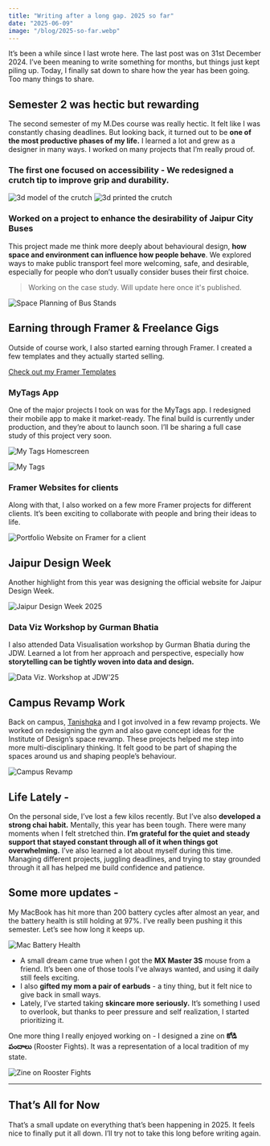 ```yaml
---
title: "Writing after a long gap. 2025 so far"
date: "2025-06-09"
image: "/blog/2025-so-far.webp"
---
```


It’s been a while since I last wrote here. The last post was on 31st December 2024. I’ve been meaning to write something for months, but things just kept piling up. Today, I finally sat down to share how the year has been going. Too many things to share. 

## Semester 2 was hectic but rewarding

The second semester of my M.Des course was really hectic. It felt like I was constantly chasing deadlines. But looking back, it turned out to be **one of the most productive phases of my life.** I learned a lot and grew as a designer in many ways. I worked on many projects that I’m really proud of.

### The first one focused on accessibility - We redesigned a crutch tip to improve grip and durability.

<div className="flex flex-row gap-4">
<Image
  src="/blog/2025-so-far/3d-model.png"
  alt="3d model of the crutch"
  caption="3d model of the crutch"
  width={4000}
  height={3000}
  contained
  size="base"
/>
<Image
  src="/blog/2025-so-far/3d_print.png"
  alt="3d printed the crutch"
  caption="3d printed the crutch"
  width={4000}
  height={3000}
  contained
  size="base"
/>
</div>

### Worked on a project to enhance the desirability of Jaipur City Buses
This project made me think more deeply about behavioural design, **how space and environment can influence how people behave**. We explored ways to make public transport feel more welcoming, safe, and desirable, especially for people who don’t usually consider buses their first choice. 
> Working on the case study. Will update here once it's published.

<Image
  src="/blog/2025-so-far/jaipur-bus.png"
  alt="Space Planning of Bus Stands"
  caption="Space Planning of Bus Stands"
  width={4000}
  height={3000}
  contained
  size="base"
/>

## Earning through Framer & Freelance Gigs 
Outside of course work, I also started earning through Framer. I created a few templates and they actually started selling.

[Check out my Framer Templates](https://fani.lemonsqueezy.com/)


### MyTags App

One of the major projects I took on was for the MyTags app. I redesigned their mobile app to make it market-ready. The final build is currently under production, and they’re about to launch soon. I’ll be sharing a full case study of this project very soon.

<Image
  src="/blog/2025-so-far/my-tags.png"
  alt="My Tags Homescreen"
  caption="My Tags Homescreen"
  width={4000}
  height={3000}
  contained
  size="base"
/>

<Image
  src="/blog/2025-so-far/my-tags1.png"
  alt="My Tags"
  caption="My Tags"
  width={4000}
  height={3000}
  contained
  size="base"
/>

### Framer Websites for clients

Along with that, I also worked on a few more Framer projects for different clients. It’s been exciting to collaborate with people and bring their ideas to life.

<Image
  src="/blog/2025-so-far/framer.png"
  alt="Portfolio Website on Framer for a client"
  caption="Portfolio Website on Framer for a client"
  width={4000}
  height={3000}
  contained
  size="base"
/>


## Jaipur Design Week 

Another highlight from this year was designing the official website for Jaipur Design Week.

<Image
  src="/blog/2025-so-far/jdw.png"
  alt="Jaipur Design Week 2025"
  caption="Jaipur Design Week 2025"
  width={4000}
  height={3000}
  contained
  size="base"
/>

### Data Viz Workshop by Gurman Bhatia
I also attended Data Visualisation workshop by Gurman Bhatia during the JDW. Learned a lot from her approach and perspective, especially how **storytelling can be tightly woven into data and design.**

<Image
  src="/blog/2025-so-far/data-viz.png"
  alt="Data Viz. Workshop at JDW'25"
  caption="Data Viz. Workshop at JDW'25"
  width={4000}
  height={3000}
  contained
  size="base"
/>

## Campus Revamp Work

Back on campus, [Tanishqka](https://www.linkedin.com/in/tanishqka/) and I got involved in a few revamp projects. We worked on redesigning the gym and also gave concept ideas for the Institute of Design’s space revamp. These projects helped me step into more multi-disciplinary thinking. It felt good to be part of shaping the spaces around us and shaping people’s behaviour.

<Image
  src="/blog/2025-so-far/space-plan.png"
  alt="Campus Revamp"
  caption="Campus Revamp"
  width={4000}
  height={3000}
  contained
  size="base"
/>

## Life Lately -

On the personal side, I’ve lost a few kilos recently. But I’ve also **developed a strong chai habit.** Mentally, this year has been tough. There were many moments when I felt stretched thin. **I’m grateful for the quiet and steady support that stayed constant through all of it when things got overwhelming.** I’ve also learned a lot about myself during this time. Managing different projects, juggling deadlines, and trying to stay grounded through it all has helped me build confidence and patience.

## Some more updates -

My MacBook has hit more than 200 battery cycles after almost an year, and the battery health is still holding at 97%. I’ve really been pushing it this semester. Let’s see how long it keeps up.

<Image
  src="/blog/2025-so-far/mac-battery.png"
  alt="Mac Battery Health"
  caption="Mac Battery Health"
  width={4000}
  height={3000}
  contained
  size="base"
/>


- A small dream came true when I got the **MX Master 3S** mouse from a friend. It’s been one of those tools I’ve always wanted, and using it daily still feels exciting.
- I also **gifted my mom a pair of earbuds** - a tiny thing, but it felt nice to give back in small ways.
- Lately, I’ve started taking **skincare more seriously.** It’s something I used to overlook, but thanks to peer pressure and self realization, I started prioritizing it.

One more thing I really enjoyed working on - I designed a zine on **కోడి పందాలు** (Rooster Fights). It was a representation of a local tradition of my state.

<Image
  src="/blog/2025-so-far/rooster-fights.png"
  alt="Zine on Rooster Fights"
  caption="Zine on Rooster Fights"
  width={4000}
  height={3000}
  contained
  size="base"
/>

--- 

## That’s All for Now

That’s a small update on everything that’s been happening in 2025. It feels nice to finally put it all down. I’ll try not to take this long before writing again.